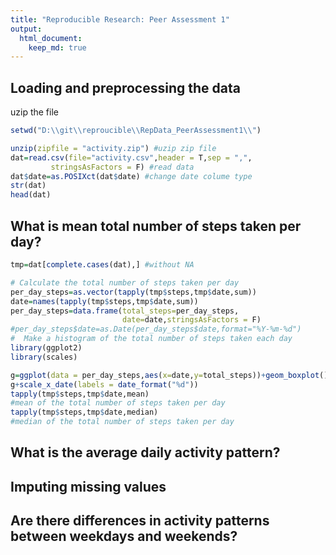 ```yaml
---
title: "Reproducible Research: Peer Assessment 1"
output: 
  html_document:
    keep_md: true
---
```



## Loading and preprocessing the data

uzip the file

```r
setwd("D:\\git\\reproucible\\RepData_PeerAssessment1\\")
```

```r
unzip(zipfile = "activity.zip") #uzip zip file 
dat=read.csv(file="activity.csv",header = T,sep = ",",
         stringsAsFactors = F) #read data
dat$date=as.POSIXct(dat$date) #change date colume type
str(dat)
head(dat)

```



## What is mean total number of steps taken per day?

```r
tmp=dat[complete.cases(dat),] #without NA

# Calculate the total number of steps taken per day
per_day_steps=as.vector(tapply(tmp$steps,tmp$date,sum)) 
date=names(tapply(tmp$steps,tmp$date,sum))
per_day_steps=data.frame(total_steps=per_day_steps,
                         date=date,stringsAsFactors = F)
#per_day_steps$date=as.Date(per_day_steps$date,format="%Y-%m-%d")
#  Make a histogram of the total number of steps taken each day
library(ggplot2)
library(scales)

g=ggplot(data = per_day_steps,aes(x=date,y=total_steps))+geom_boxplot()
g+scale_x_date(labels = date_format("%d"))
tapply(tmp$steps,tmp$date,mean)
#mean of the total number of steps taken per day
tapply(tmp$steps,tmp$date,median)  
#median of the total number of steps taken per day
```

## What is the average daily activity pattern?



## Imputing missing values



## Are there differences in activity patterns between weekdays and weekends?
